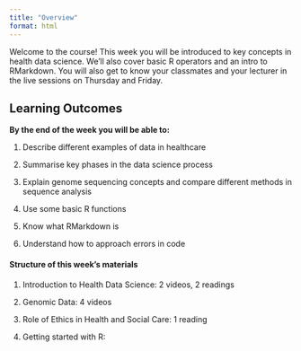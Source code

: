 ```yaml
---
title: "Overview"
format: html
---
```


Welcome to the course! This week you will be introduced to key concepts in health data science. We’ll also cover basic R operators and an intro to RMarkdown. You will also get to know your classmates and your lecturer in the live sessions on Thursday and Friday.

## **Learning Outcomes**

**By the end of the week you will be able to:**

1.  Describe different examples of data in healthcare

2.  Summarise key phases in the data science process

3.  Explain genome sequencing concepts and compare different methods in sequence analysis

4.  Use some basic R functions

5.  Know what RMarkdown is

6.  Understand how to approach errors in code

#### **Structure of this week's materials**

1.  Introduction to Health Data Science: 2 videos, 2 readings

2.  Genomic Data: 4 videos

3.  Role of Ethics in Health and Social Care: 1 reading 

4.  Getting started with R:
